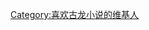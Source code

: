 {{Userbox
 |id-c=#d9b14f
 |info-c=#caa54a
 |id=<div style="color:#272b1a;text-shadow: 0.1em 0.1em 0.1em grey">古<br/>龙</div>
 |info=<span style="color:#272b1a">这個用户喜爱阅读'''[[古龙|古龙武侠小说]]'''系列。</span>
 |info-s=10
 |border-s =1
 |border-c=#000}}

<noinclude>
</noinclude>
<includeonly></includeonly>
[[Category:喜欢古龙小说的维基人]]